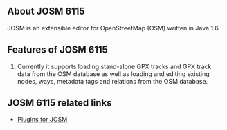 ==About JOSM 6115==
JOSM is an extensible editor for ​OpenStreetMap (OSM) written in ​Java 1.6.
{{images/JOSM.png}}
==Features of JOSM 6115==
# Currently it supports loading stand-alone GPX tracks and GPX track data from the OSM database as well as loading and editing existing nodes, ways, metadata tags and relations from the OSM database. 

==JOSM 6115 related links==
* [[http://josm.openstreetmap.de/wiki/Plugins | Plugins for JOSM]] 

